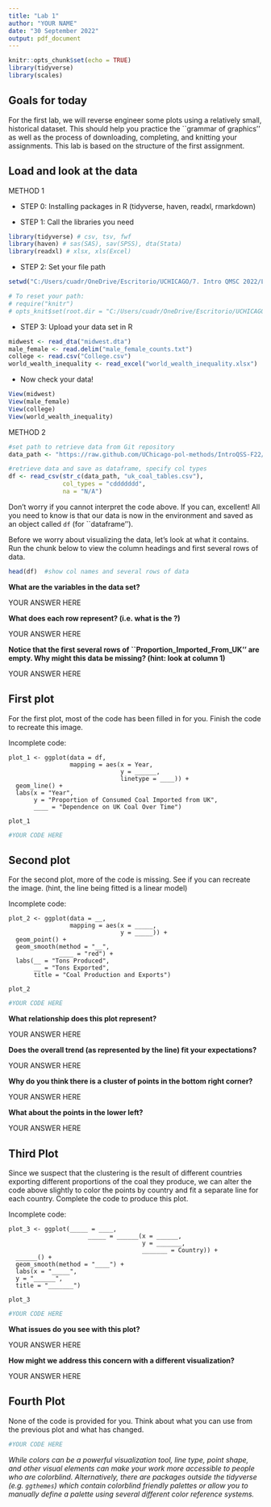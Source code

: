 ---
title: "Lab 1"
author: "YOUR NAME"
date: "30 September 2022"
output: pdf_document
---

```{r setup, include=FALSE}
knitr::opts_chunk$set(echo = TRUE)
library(tidyverse)
library(scales)
```


## Goals for today

For the first lab, we will reverse engineer some plots using a relatively small, historical dataset. This should help you practice the ``grammar of graphics'' as well as the process of downloading, completing, and knitting your assignments. This lab is based on the structure of the first assignment. 

## Load and look at the data

METHOD 1

+ STEP 0: Installing packages in R (tidyverse, haven, readxl, rmarkdown)


+ STEP 1: Call the libraries you need

```{r, message=FALSE, warning=FALSE}
library(tidyverse) # csv, tsv, fwf
library(haven) # sas(SAS), sav(SPSS), dta(Stata)
library(readxl) # xlsx, xls(Excel)
```

+ STEP 2: Set your file path

```{r, message = FALSE,  echo=TRUE}
setwd("C:/Users/cuadr/OneDrive/Escritorio/UCHICAGO/7. Intro QMSC 2022/Lab/2022/1")

# To reset your path:
# require("knitr")
# opts_knit$set(root.dir = "C:/Users/cuadr/OneDrive/Escritorio/UCHICAGO/7. Intro QMSC 2022/Lab/2022/1")
```


+ STEP 3: Upload your data set in R

```{r, message = FALSE}
midwest <- read_dta("midwest.dta")
male_female <- read.delim("male_female_counts.txt")
college <- read.csv("College.csv")
world_wealth_inequality <- read_excel("world_wealth_inequality.xlsx")
````

+ Now check your data!

```{r}
View(midwest)
View(male_female)
View(college)
View(world_wealth_inequality)
```

METHOD 2

```{r, message = FALSE, echo = FALSE}
#set path to retrieve data from Git repository
data_path <- "https://raw.github.com/UChicago-pol-methods/IntroQSS-F22/main/data/"  

```

```{r, message = FALSE, echo = FALSE}
#retrieve data and save as dataframe, specify col types
df <- read_csv(str_c(data_path, "uk_coal_tables.csv"), 
               col_types = "cddddddd", 
               na = "N/A") 
```

Don't worry if you cannot interpret the code above. If you can, excellent! All you need to know is that our data is now in the environment and saved as an object called ``df`` (for ``dataframe'').

Before we worry about visualizing the data, let's look at what it contains. Run the chunk below to view the column headings and first several rows of data. 

```{r, message = FALSE}
head(df)  #show col names and several rows of data
```

**What are the variables in the data set?**

YOUR ANSWER HERE

**What does each row represent? (i.e. what is the \textit{unit of observation}?)**

YOUR ANSWER HERE 
 
**Notice that the first several rows of ``Proportion_Imported_From_UK'' are empty. Why might this data be missing? (hint: look at column 1) **

YOUR ANSWER HERE  


## First plot

For the first plot, most of the code has been filled in for you. Finish the code to recreate this image.

Incomplete code:

    plot_1 <- ggplot(data = df, 
                     mapping = aes(x = Year, 
                                   y = ______, 
                                   linetype = ____)) + 
      geom_line() + 
      labs(x = "Year", 
           y = "Proportion of Consumed Coal Imported from UK", 
           ____ = "Dependence on UK Coal Over Time") 
    
    plot_1

```{r, message = FALSE}
#YOUR CODE HERE
```


## Second plot

For the second plot, more of the code is missing. See if you can recreate the image. (hint, the line being fitted is a linear model)

Incomplete code:

    plot_2 <- ggplot(data = __, 
                     mapping = aes(x = _____, 
                                   y = _____)) + 
      geom_point() +
      geom_smooth(method = "__", 
                  ____ = "red") +
      labs(__ = "Tons Produced", 
           __ = "Tons Exported", 
           title = "Coal Production and Exports")
    
    plot_2


```{r, message = FALSE}
#YOUR CODE HERE
```

**What relationship does this plot represent?**

YOUR ANSWER HERE 

**Does the overall trend (as represented by the line) fit your expectations?**

YOUR ANSWER HERE 

**Why do you think there is a cluster of points in the bottom right corner?**

YOUR ANSWER HERE   

**What about the points in the lower left?**

YOUR ANSWER HERE 

## Third Plot

Since we suspect that the clustering is the result of different countries exporting different proportions of the coal they produce, we can alter the code above slightly to color the points by country and fit a separate line for each country. Complete the code to produce this plot.

Incomplete code:

    plot_3 <- ggplot(_____ = ____, 
                          _____ = ______(x = ______, 
                                         y = _______, 
                                         _______ = Country)) + 
      ______() + 
      geom_smooth(method = "____") + 
      labs(x = "_____", 
      y = "______", 
      title = "_______")
    
    plot_3


```{r, message = FALSE}
#YOUR CODE HERE
```

**What issues do you see with this plot?**

YOUR ANSWER HERE  

**How might we address this concern with a different visualization?**

YOUR ANSWER HERE 

## Fourth Plot

None of the code is provided for you. Think about what you can use from the previous plot and what has changed.

```{r, message = FALSE}
#YOUR CODE HERE
```

*While colors can be a powerful visualization tool, line type, point shape, and other visual elements can make your work more accessible to people who are colorblind. Alternatively, there are packages outside the tidyverse (e.g. ``ggthemes``) which contain colorblind friendly palettes or allow you to manually define a palette using several different color reference systems.*